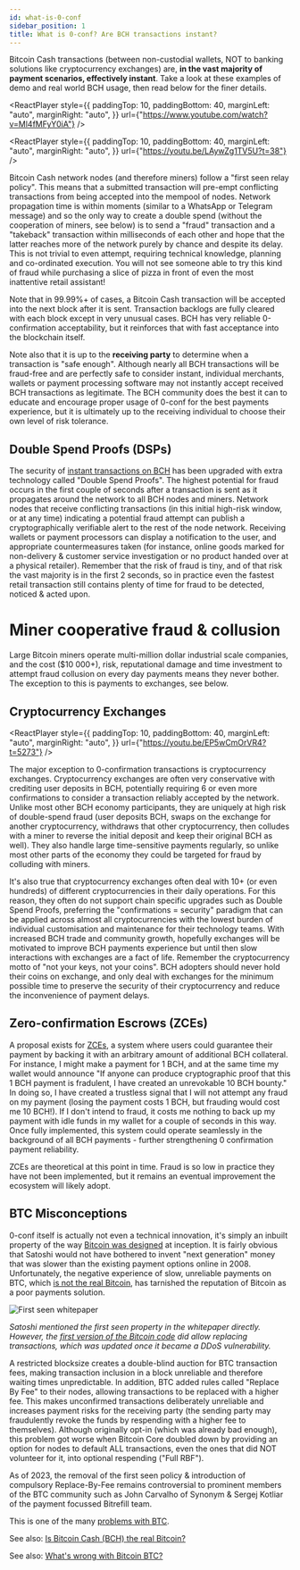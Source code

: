 ```yaml
---
id: what-is-0-conf
sidebar_position: 1
title: What is 0-conf? Are BCH transactions instant?
---
```



Bitcoin Cash transactions (between non-custodial wallets, NOT to banking solutions like cryptocurrency exchanges) are, **in the vast majority of payment scenarios, effectively instant**. Take a look at these examples of demo and real world BCH usage, then read below for the finer details.

<ReactPlayer
  style={{
    paddingTop: 10,
    paddingBottom: 40,
    marginLeft: "auto",
    marginRight: "auto",
  }}
  url={"https://www.youtube.com/watch?v=Ml4fMFyY0iA"} />

<ReactPlayer
  style={{
    paddingTop: 10,
    paddingBottom: 40,
    marginLeft: "auto",
    marginRight: "auto",
  }}
  url={"https://youtu.be/LAywZg1TV5U?t=38"} />

Bitcoin Cash network nodes (and therefore miners) follow a "first seen relay policy". This means that a submitted transaction will pre-empt conflicting transactions from being accepted into the mempool of nodes. Network propagation time is within moments (similar to a WhatsApp or Telegram message) and so the only way to create a double spend (without the cooperation of miners, see below) is to send a "fraud" transaction and a "takeback" transaction within milliseconds of each other and hope that the latter reaches more of the network purely by chance and despite its delay. This is not trivial to even attempt, requiring technical knowledge, planning and co-ordinated execution. You will not see someone able to try this kind of fraud while purchasing a slice of pizza in front of even the most inattentive retail assistant!

Note that in 99.99%+ of cases, a Bitcoin Cash transaction will be accepted into the next block after it is sent. Transaction backlogs are fully cleared with each block except in very unusual cases. BCH has very reliable 0-confirmation acceptability, but it reinforces that with fast acceptance into the blockchain itself.

Note also that it is up to the **receiving party** to determine when a transaction is "safe enough". Although nearly all BCH transactions will be fraud-free and are perfectly safe to consider instant, individual merchants, wallets or payment processing software may not instantly accept received BCH transactions as legitimate. The BCH community does the best it can to educate and encourage proper usage of 0-conf for the best payments experience, but it is ultimately up to the receiving individual to choose their own level of risk tolerance.

## Double Spend Proofs (DSPs)

The security of [instant transactions on BCH](/faqs/Tech/what-is-0-conf) has been upgraded with extra technology called "Double Spend Proofs". The highest potential for fraud occurs in the first couple of seconds after a transaction is sent as it propagates around the network to all BCH nodes and miners. Network nodes that receive conflicting transactions (in this initial high-risk window, or at any time) indicating a potential fraud attempt can publish a cryptographically verifiable alert to the rest of the node network. Receiving wallets or payment processors can display a notification to the user, and appropriate countermeasures taken (for instance, online goods marked for non-delivery & customer service investigation or no product handed over at a physical retailer). Remember that the risk of fraud is tiny, and of that risk the vast majority is in the first 2 seconds, so in practice even the fastest retail transaction still contains plenty of time for fraud to be detected, noticed & acted upon.

# Miner cooperative fraud & collusion

Large Bitcoin miners operate multi-million dollar industrial scale companies, and the cost ($10 000+), risk, reputational damage and time investment to attempt fraud collusion on every day payments means they never bother. The exception to this is payments to exchanges, see below.

## Cryptocurrency Exchanges

<ReactPlayer
  style={{
    paddingTop: 10,
    paddingBottom: 40,
    marginLeft: "auto",
    marginRight: "auto",
  }}
  url={"https://youtu.be/EP5wCmOrVR4?t=5273"} />

The major exception to 0-confirmation transactions is cryptocurrency exchanges. Cryptocurrency exchanges are often very conservative with crediting user deposits in BCH, potentially requiring 6 or even more confirmations to consider a transaction reliably accepted by the network. Unlike most other BCH economy participants, they are uniquely at high risk of double-spend fraud (user deposits BCH, swaps on the exchange for another cryptocurrency, withdraws that other cryptocurrency, then colludes with a miner to reverse the initial deposit and keep their original BCH as well). They also handle large time-sensitive payments regularly, so unlike most other parts of the economy they could be targeted for fraud by colluding with miners.

It's also true that cryptocurrency exchanges often deal with 10+ (or even hundreds) of different cryptocurrencies in their daily operations. For this reason, they often do not support chain specific upgrades such as Double Spend Proofs, preferring the "confirmations = security" paradigm that can be applied across almost all cryptocurrencies with the lowest burden of individual customisation and maintenance for their technology teams. With increased BCH trade and community growth, hopefully exchanges will be motivated to improve BCH payments experience but until then slow interactions with exchanges are a fact of life. Remember the cryptocurrency motto of "not your keys, not your coins". BCH adopters should never hold their coins on exchange, and only deal with exchanges for the minimum possible time to preserve the security of their cryptocurrency and reduce the inconvenience of payment delays.

## Zero-confirmation Escrows (ZCEs)

A proposal exists for [ZCEs](https://github.com/bitjson/bch-zce), a system where users could guarantee their payment by backing it with an arbitrary amount of additional BCH collateral. For instance, I might make a payment for 1 BCH, and at the same time my wallet would announce "If anyone can produce cryptographic proof that this 1 BCH payment is fradulent, I have created an unrevokable 10 BCH bounty." In doing so, I have created a trustless signal that I will not attempt any fraud on my payment (losing the payment costs 1 BCH, but frauding would cost me 10 BCH!). If I don't intend to fraud, it costs me nothing to back up my payment with idle funds in my wallet for a couple of seconds in this way. Once fully implemented, this system could operate seamlessly in the background of all BCH payments - further strengthening 0 confirmation payment reliability.

ZCEs are theoretical at this point in time. Fraud is so low in practice they have not been implemented, but it remains an eventual improvement the ecosystem will likely adopt.

## BTC Misconceptions

0-conf itself is actually not even a technical innovation, it's simply an inbuilt property of the way [Bitcoin was designed](/bitcoin.pdf) at inception. It is fairly obvious that Satoshi would not have bothered to invent "next generation" money that was slower than the existing payment options online in 2008. Unfortunately, the negative experience of slow, unreliable payments on BTC, which [is not the real Bitcoin](/faqs/BCH-vs-BTC/is-bch-the-real-bitcoin), has tarnished the reputation of Bitcoin as a poor payments solution.

<img src={firstSeenWhitepaper} alt="First seen whitepaper" />

_Satoshi mentioned the first seen property in the whitepaper directly. However, the [first version of the Bitcoin code](https://github.com/trottier/original-bitcoin/blob/master/src/main.cpp#L434) did allow replacing transactions, which was updated once it became a DDoS vulnerability._

A restricted blocksize creates a double-blind auction for BTC transaction fees, making transaction inclusion in a block unreliable and therefore waiting times unpredictable. In addition, BTC added rules called "Replace By Fee" to their nodes, allowing transactions to be replaced with a higher fee. This makes unconfirmed transactions deliberately unreliable and increases payment risks for the receiving party (the sending party may fraudulently revoke the funds by respending with a higher fee to themselves). Although originally opt-in (which was already bad enough), this problem got worse when Bitcoin Core doubled down by providing an option for nodes to default ALL transactions, even the ones that did NOT volunteer for it, into optional respending ("Full RBF").

As of 2023, the removal of the first seen policy & introduction of compulsory Replace-By-Fee remains controversial to prominent members of the BTC community such as John Carvalho of Synonym & Sergej Kotliar of the payment focussed Bitrefill team.

This is one of the many [problems with BTC](/faqs/BCH-vs-BTC/whats-wrong-with-bitcoin-btc).

See also: [Is Bitcoin Cash (BCH) the real Bitcoin?](/faqs/BCH-vs-BTC/is-bch-the-real-bitcoin)

See also: [What's wrong with Bitcoin BTC?](/faqs/BCH-vs-BTC/whats-wrong-with-bitcoin-btc)
